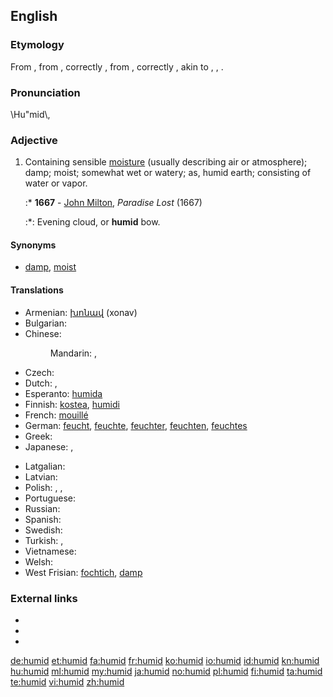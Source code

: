 ==English==

===Etymology===
From {{etyl|fr}} {{term|lang=fr|humide}}, from {{etyl|la}} {{term|lang=la|humidus}}, correctly {{term|lang=la|umidus||moist}}, from {{term|lang=la|humere}}, correctly {{term|lang=la|umere||to be moist}}, akin to {{term|lang=la|uvens||moist}}, {{term|lang=la|uvidus}}, {{term|lang=la|udus||moist}}.

===Pronunciation===
\Hu"mid\,

===Adjective===
{{en-adj}}

# Containing sensible [[moisture]] (usually describing air or atmosphere); damp; moist; somewhat wet or watery; as, humid earth; consisting of water or vapor.
#:* '''1667''' - [[w:John Milton|John Milton]], ''Paradise Lost'' (1667)
#:*: Evening cloud, or '''humid''' bow.

====Synonyms====
* [[damp]], [[moist]]

====Translations====
{{trans-top|slightly wet}}
* Armenian: [[խոնավ]] (xonav)
* Bulgarian: {{t+|bg|влажен}}
* Chinese:
*: Mandarin: {{t|zh|濕|sc=Hani}}, {{t|zh|湿|tr=shī|sc=Hani}}
* Czech: {{t-|cs|vlhký|m}}
* Dutch: {{t+|nl|vochtig}}, {{t-|nl|vochtige}}
* Esperanto: [[humida]]
* Finnish: [[kostea]], [[humidi]]
* French: [[mouillé]]
* German: [[feucht]], [[feuchte]], [[feuchter]], [[feuchten]], [[feuchtes]]
* Greek: {{t+|el|υγρός|m|tr=ygrós}}
* Japanese: {{t|ja|湿気の多い|tr=しっけのおおい, shikke-no ōi|sc=Jpan}}, {{t|ja|蒸し暑い|tr=mushiatsui|sc=Jpan}}
{{trans-mid}}
* Latgalian: {{tø|ltg|volgons}}
* Latvian: {{t|lv|mitrs}}
* Polish: {{t|pl|wilgotny|m}},  {{t|pl|wilgotna|f}},  {{t|pl|wilgotne|n}}
* Portuguese: {{t+|pt|úmido}}
* Russian: {{t|ru|влажный|sc=Cyrl|tr=vlážnyj}}
* Spanish: {{t+|es|húmedo}}
* Swedish: {{t|sv|fuktig}}
* Turkish: {{t+|tr|nemli}}, {{t+|tr|rutubetli}}
* Vietnamese: {{t|vi|ẩm}}
* Welsh: {{t+|cy|llaith|xs=Welsh}}
* West Frisian: [[fochtich]], [[damp]]
{{trans-bottom}}

===External links===
* {{R:Webster 1913}}
* {{R:Century 1911}}
* {{R:OneLook}}

[[de:humid]]
[[et:humid]]
[[fa:humid]]
[[fr:humid]]
[[ko:humid]]
[[io:humid]]
[[id:humid]]
[[kn:humid]]
[[hu:humid]]
[[ml:humid]]
[[my:humid]]
[[ja:humid]]
[[no:humid]]
[[pl:humid]]
[[fi:humid]]
[[ta:humid]]
[[te:humid]]
[[vi:humid]]
[[zh:humid]]